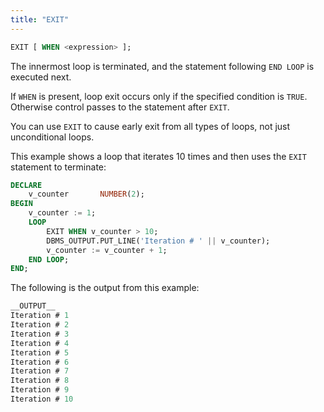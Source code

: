 ```yaml
---
title: "EXIT"
---
```


<div id="exit" class="registered_link"></div>

```sql
EXIT [ WHEN <expression> ];
```

The innermost loop is terminated, and the statement following `END LOOP` is executed next.

If `WHEN` is present, loop exit occurs only if the specified condition is `TRUE`. Otherwise control passes to the statement after `EXIT`.

You can use `EXIT` to cause early exit from all types of loops, not just unconditional loops.

This example shows a loop that iterates 10 times and then uses the `EXIT` statement to terminate:

```sql
DECLARE
    v_counter       NUMBER(2);
BEGIN
    v_counter := 1;
    LOOP
        EXIT WHEN v_counter > 10;
        DBMS_OUTPUT.PUT_LINE('Iteration # ' || v_counter);
        v_counter := v_counter + 1;
    END LOOP;
END;
```

The following is the output from this example:

```sql
__OUTPUT__
Iteration # 1
Iteration # 2
Iteration # 3
Iteration # 4
Iteration # 5
Iteration # 6
Iteration # 7
Iteration # 8
Iteration # 9
Iteration # 10
```

